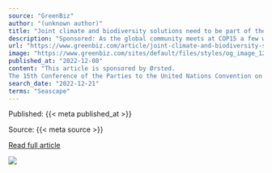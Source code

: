 ```yaml
---
source: "GreenBiz"
author: "(unknown author)"
title: "Joint climate and biodiversity solutions need to be part of the conversation"
description: "Sponsored: As the global community meets at COP15 a few weeks after COP27, we have the opportunity to address the climate and biodiversity crises together."
url: "https://www.greenbiz.com/article/joint-climate-and-biodiversity-solutions-need-be-part-conversation"
image: "https://www.greenbiz.com/sites/default/files/styles/og_image_1200x630/public/2022-12/19_Sorne%20Wind%20Farm_Donegal_Ireland_COD2006-1200px.jpg?itok=C9EliJtF"
published_at: "2022-12-08"
content: "This article is sponsored by Ørsted.
The 15th Conference of the Parties to the United Nations Convention on Biological Diversity (CBD), or COP15, kicked off this week in Montreal, following hot on t… [+7068 chars]"
search_date: "2022-12-21"
terms: "Seascape"
---
```



Published: {{< meta published_at >}}


Source: {{< meta source >}}


[Read full article]({{< meta url >}})



![](`r rmarkdown::metadata$image[1]`)
